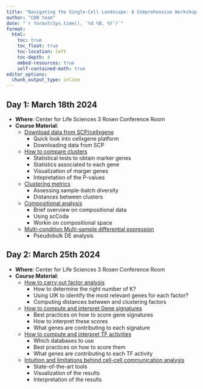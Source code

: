 ```yaml
---
title: "Navigating the Single-Cell Landscape: A Comprehensive Workshop on scRNAseq"
author: "CDN team"
date: "`r format(Sys.time(), '%d %B, %Y')`"
format:
  html:
    toc: true
    toc_float: true
    toc-location: left
    toc-depth: 4
    embed-resources: true
    self-contained-math: true
editor_options: 
  chunk_output_type: inline
---
```


## Day 1: March 18th 2024
- **Where**: Center for Life Sciences 3 Rosen Conference Room
- **Course Material**:
    - [Download data from SCP/cellxgene](http://htmlpreview.github.io/?https://github.com/CellDiscoveryNetwork/workshops/blob/main/navigating-the-single-cell-landscape-a-comprehensive-workshop-on-scrnaseq/day-1/1-cellxgene_census.html)
        - Quick look into cellxgene platform
        - Downloading data from SCP
    - [How to compare clusters](http://htmlpreview.github.io/?https://github.com/CellDiscoveryNetwork/workshops/blob/main/navigating-the-single-cell-landscape-a-comprehensive-workshop-on-scrnaseq/day-1/2-cluster-comparison.html)
        - Statistical tests to obtain marker genes
        - Statistics associated to each gene
        - Visualization of marger genes
        - Intepretation of the P-values
    - [Clustering metrics](http://htmlpreview.github.io/?https://github.com/CellDiscoveryNetwork/workshops/blob/main/navigating-the-single-cell-landscape-a-comprehensive-workshop-on-scrnaseq/day-1/3-clustering_metrics.html)
        - Assessing sample-batch diversity
        - Distances between clusters
    - [Compositional analysis](http://htmlpreview.github.io/?https://github.com/CellDiscoveryNetwork/workshops/blob/main/navigating-the-single-cell-landscape-a-comprehensive-workshop-on-scrnaseq/day-1/4-compositional_analysis.html)
        - Brief overview on compositional data
        - Using scCoda
        - Workin on compositional space
    - [Multi-condition Multi-sample differential expression](http://htmlpreview.github.io/?https://github.com/CellDiscoveryNetwork/workshops/blob/main/navigating-the-single-cell-landscape-a-comprehensive-workshop-on-scrnaseq/day-1/5-multi-sample-multi-condition-DE.html)
        - Pseudobulk DE analysis

## Day 2: March 25th 2024
- **Where**: Center for Life Sciences 3 Rosen Conference Room
- **Course Material**:
    - [How to carry out factor analysis](http://htmlpreview.github.io/?https://github.com/CellDiscoveryNetwork/workshops/blob/main/navigating-the-single-cell-landscape-a-comprehensive-workshop-on-scrnaseq/day-2/7-factor-analysis.html)
        - How to determine the right number of K?
        - Using UIK to identify the most relevant genes for each factor?
        - Computing distances between and clustering factors
    - [How to compute and interpret Gene signatures](http://htmlpreview.github.io/?https://github.com/CellDiscoveryNetwork/workshops/blob/main/navigating-the-single-cell-landscape-a-comprehensive-workshop-on-scrnaseq/day-2/8-gene-signatures.html)
        - Best practices on how to score gene signatures
        - How to interpret these scores
        - What genes are contributing to each signature
    - [How to compute and interpret TF activities](http://htmlpreview.github.io/?https://github.com/CellDiscoveryNetwork/workshops/blob/main/navigating-the-single-cell-landscape-a-comprehensive-workshop-on-scrnaseq/day-2/9-activity-scoring.html)
        - Which databases to use
        - Best practices on how to score them
        - What genes are contributing to each TF activity
    - [Intuition and limitations behind cell-cell communication analysis](http://htmlpreview.github.io/?https://github.com/CellDiscoveryNetwork/workshops/blob/main/navigating-the-single-cell-landscape-a-comprehensive-workshop-on-scrnaseq/day-2/6-CCC-analysis.html)
        - State-of-the-art tools
        - Visualization of the results
        - Interpretation of the results
